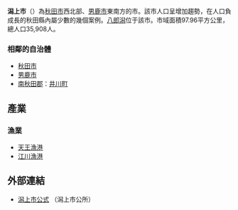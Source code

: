 {{日本都市|
自治體名=潟上市|
圖像=[[File:Touko_yasaka_zinzya.jpg|240px]]|
圖像說明=[[東湖八坂神社|東湖八坂神社]]（[[牛頭天王|牛頭天王]]神社）|
市章=[[File:Emblem_of_Katagami,_Akita.svg|100px]]|
市旗=[[File:Flag_of_katagami_Akita.JPG|100px]]|
日文原名=潟上市|
平假名=かたがみし|
羅馬字拼音=Katagami-shi|
都道府縣=秋田縣|
支廳=|
編號=05211-6|
面積=97.96|
邊界未定=|
人口=35,812|
統計時間=2007年5月31日|
自治體=[[秋田市|秋田市]]、[[男鹿市|男鹿市]]、[[大潟村|大潟村]]、[[八郎潟町|八郎潟町]]、[[五城目町|五城目町]]、[[井川町|井川町]]|
樹={{Tsl|ja|クロマツ|黑松 (植物)|黑松}}|
花=[[薔薇|薔薇]]|
鳥=[[白鷺|白鷺]]|
其他象徵物=|
其他象徵=|
市長=藤原一成|
郵遞區號=010-0201|
所在地=潟上市天王字上江川47番地100|
電話號碼=18-878-2211|
外部連結=http://www.city.katagami.akita.jp/|
經度=|
緯度=|
地圖=[[File:Katagami_in_Akita_Prefecture.png|250px]]|
註記=人口：[http://www.city.katagami.akita.jp/ 潟上市官方網頁]|
}}
'''潟上市'''（{{jpn|j=潟上市|hg=かたがみし|rm=Katagami shi|f=y}}）為[[秋田市|秋田市]]西北部、[[男鹿市|男鹿市]]東南方的市。該市人口呈增加趨勢，在人口負成長的秋田縣內屬少數的幾個案例。[[八郎潟|八郎潟]]位于該市。市域面積97.96平方公里，總人口35,908人。

=== 相鄰的自治體 ===
* [[秋田市|秋田市]]
* [[男鹿市|男鹿市]]
* [[南秋田郡|南秋田郡]]：[[井川町|井川町]]

== 產業 ==
=== 漁業 ===
* [[天王漁港|天王漁港]]
* [[江川漁港|江川漁港]]

== 外部連結 ==
* [http://www.city.katagami.akita.jp/ 潟上市公式] {{Wayback|url=http://www.city.katagami.akita.jp/ |date=20100326092156 }}（潟上市公所）

{{秋田縣}}{{Authority control}}